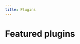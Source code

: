 ```yaml
---
title: Plugins
---
```



# Featured plugins

<CardGrid>
	<LinkCard
		image={Changesets}
		title="Changesets"
		description="Manage changes across workspaces, changelog generation, and versioning."
		href="changesets/"
	/>
	<LinkCard image={Eslint} title="ESLint" description="Run ESLint across your repo." href="eslint/" />
	<LinkCard image={Jest} title="Jest" description="Run Jest tests across your repo." href="jest/" />
	<LinkCard image={Prettier} title="Prettier" description="Format files with Preggier." href="prettier/" />
	<LinkCard
		image={TypeScript}
		title="TypeScript"
		description="Automatically sync tsconfig project references and run tsc through the oneRepo CLI."
		href="typescript/"
	/>
	<LinkCard image={Vitest} title="Vitest" description="Run Vitest tests across your repo." href="vitest/" />
</CardGrid>

